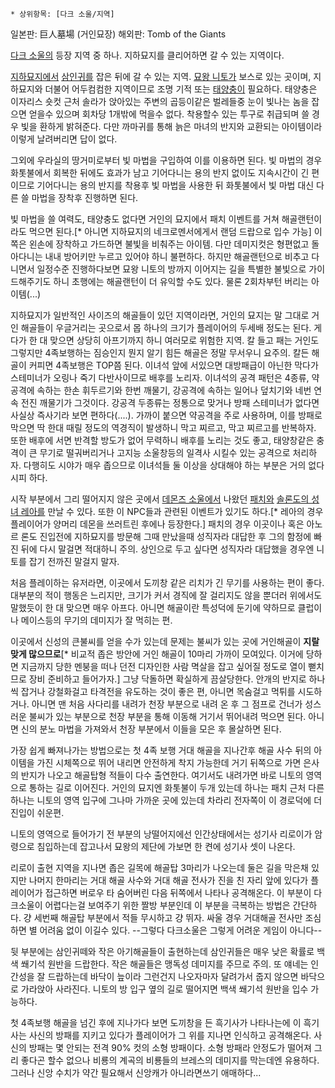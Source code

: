  * 상위항목: [다크 소울/지역]

일본판: 巨人墓場 (거인묘장)
해외판: Tomb of the Giants

[[다크 소울]]의 등장 지역 중 하나. 지하묘지를 클리어하면 갈 수 있는 지역이다.

[[지하묘지]]에서 [[삼인귀]]를 잡은 뒤에 갈 수 있는 지역. [[묘왕 니토]]가 보스로 있는 곳이며, 지하묘지와 더불어 어두컴컴한 지역이므로 조명 기적 또는 [[태양충]]이 필요하다. 태양충은 이자리스 숏컷 근처 솔라가 앉아있는 주변의 곱등이같은 벌레들중 눈이 빛나는 놈을 잡으면 얻을수 있으며 회차당 1개밖에 먹을수 없다. 착용할수 있는 투구로 취급되며 쓸 경우 빛을 환하게 밝혀준다. 다만 까마귀를 통해 늙은 마녀의 반지와 교환되는 아이템이라 이렇게 날려버리면 답이 없다. 

그외에 우라실의 땅거미로부터 빛 마법을 구입하여 이를 이용하면 된다. 빛 마법의 경우 화톳불에서 회복한 뒤에도 효과가 남고 기어다니는 용의 반지 없이도 지속시간이 긴 편이므로 기어다니는 용의 반지를 착용후 빛 마법을 사용한 뒤 화톳불에서 빛 마법 대신 다른 쓸 마법을 장착후 진행하면 된다.

빛 마법을 쓸 여력도, 태양충도 없다면 거인의 묘지에서 패치 이벤트를 거쳐 해골랜턴이라도 먹으면 된다.[* 아니면 지하묘지의 네크로멘서에게서 랜덤 드랍으로 입수 가능] 이쪽은 왼손에 장착하고 가드하면 불빛을 비춰주는 아이템. 다만 데미지컷은 형편없고 돌아다니는 내내 방어키만 누르고 있어야 하니 불편하다. 하지만 해골랜턴으로 비추고 다니면서 일정수준 진행하다보면 묘왕 니토의 방까지 이어지는 길을 특별한 불빛으로 가이드해주기도 하니 초행에는 해골랜턴이 더 유익할 수도 있다. 물론 2회차부턴 버리는 아이템(...)

지하묘지가 일반적인 사이즈의 해골들이 있던 지역이라면, 거인의 묘지는 말 그대로 거인 해골들이 우글거리는 곳으로서 몹 하나의 크기가 플레이어의 두세배 정도는 된다. 게다가 한 대 맞으면 상당히 아프기까지 하니 여러모로 위험한 지역. 칼 들고 패는 거인도 그렇지만 4족보행하는 짐승인지 뭔지 알기 힘든 해골은 정말 무서우니 요주의. 칼든 해골이 커피면 4족보행은 TOP쯤 된다. 이녀석 앞에 서있으면 대방패급이 아닌한 막다가 스테미너가 오링나 죽기 다반사이므로 배후를 노리자. 이녀석의 공격 패턴은 4종류, 약공격에 속하는 한손 휘두르기와 한번 깨물기, 강공격에 속하는 일어나 덮치기와 네번 연속 전진 깨물기가 그것이다. 강공격 두종류는 정통으로 맞거나 방패 스테미너가 없다면 사실상 즉사기라 보면 편하다(....). 가까이 붙으면 약공격을 주로 사용하며, 이를 방패로 막으면 딱 한대 때릴 정도의 역경직이 발생하니 막고 찌르고, 막고 찌르고를 반복하자. 또한 배후에 서면 반격할 방도가 없어 무력하니 배후를 노리는 것도 좋고, 태양창같은 충격이 큰 무기로 떨궈버리거나 고지능 소울창등의 일격사 시킬수 있는 공격으로 처리하자. 다행히도 시야가 매우 좁으므로 이녀석들 둘 이상을 상대해야 하는 부분은 거의 없다시피 하다.

시작 부분에서 그리 떨어지지 않은 곳에서 [[데몬즈 소울]]에서 나왔던 [[패치]]와 [[솔론도의 성녀 레아]]를 만날 수 있다. 또한 이 NPC들과 관련된 이벤트가 있기도 하다.[* 레아의 경우 플레이어가 양머리 데몬을 쓰러트린 후에나 등장한다.] 패치의 경우 이곳이나 혹은 아노르 론도 진입전에 지하묘지를 방문해 그때 만났을때 성직자라 대답한 후 그의 함정에 빠진 뒤에 다시 말걸면 적대하니 주의. 상인으로 두고 싶다면 성직자라 대답했을 경우엔 니토를 잡기 전까진 말걸지 말자.

처음 플레이하는 유저라면, 이곳에서 도끼창 같은 리치가 긴 무기를 사용하는 편이 좋다. 대부분의 적이 행동은 느리지만, 크기가 커서 경직에 잘 걸리지도 않을 뿐더러 위에서도 말했듯이 한 대 맞으면 매우 아프다. 아니면 해골이란 특성덕에 둔기에 약하므로 클럽이나 메이스등의 무기의 데미지가 잘 먹히는 편.

이곳에서 신성의 큰불씨를 얻을 수가 있는데 문제는 불씨가 있는 곳에 거인해골이 '''지랄맞게 많으므로'''[* 비교적 좁은 방안에 거인 해골이 10마리 가까이 모여있다. 이거에 당하면 지금까지 당한 멘붕을 떠나 던전 디자인한 사람 멱살을 잡고 싶어질 정도로 열이 뻗치므로 장비 준비하고 들어가자.] 그냥 닥돌하면 확실하게 끔살당한다. 안개의 반지로 하나씩 잡거나 강철화걸고 타격전을 유도하는 것이 좋은 편, 아니면 목숨걸고 먹튀를 시도하거나. 아니면 맨 처음 사다리를 내려가 천장 부분으로 내려 온 후 그 점프로 건너가 성스러운 불씨가 있는 부분으로 천장 부분을 통해 이동해 거기서 뛰어내려 먹으면 된다. 아니면 신의 분노 마법을 가져와서 천장 부분에서 이들을 모은 후 몰살하면 된다.

가장 쉽게 빠져나가는 방법으로는 첫 4족 보행 거대 해골을 지나간후 해골 사수 뒤의 아이템을 가진 시체쪽으로 뛰어 내리면 안전하게 착지 가능한데 거기 뒤쪽으로 가면 은사의 반지가 나오고 해골탑형 적들이 다수 출연한다. 여기서도 내려가면 바로 니토의 영역으로 통하는 길로 이어진다. 거인의 묘지엔 화톳불이 두개 있는데 하나는 패치 근처 다른 하나는 니토의 영역 입구에 그나마 가까운 곳에 있는데 차라리 전자쪽이 이 경로덕에 더 진입이 쉬운편.

니토의 영역으로 들어가기 전 부분의 낭떨어지에선 인간상태에서는 성기사 리로이가 암령으로 침입하는데 잡고나서 묘왕의 제단에 가보면 한 켠에 성기사 셋이 나온다.

리로이 출현 지역을 지나면 좁은 길목에 해골탑 3마리가 나오는데 둘은 길을 막은채 있지만 나머지 한마리는 거대 해골 사수와 거대 해골 전사가 진을 친 자리 앞에 있다가 플레이어가 접근하면 버로우 타 숨어버린 다음 뒤쪽에서 나타나 공격해온다. 이 부분이 다크소울이 어렵다는걸 보여주기 위한 짤방 부분인데 이 부분을 극복하는 방법은 간단하다. 걍 세번째 해골탑 부분에서 적들 무시하고 걍 뛰자. 싸울 경우 거대해골 전사만 조심하면 별 어려움 없이 이길수 있다. --그렇다 다크소울은 그렇게 어려운 게임이 아니다--

뒷 부분에는 삼인귀떼와 작은 아기해골들이 출현하는데 삼인귀들은 매우 낮은 확률로 백색 쐐기석 원반을 드랍한다. 작은 해골들은 맹독성 데미지를 주므로 주의. 또 얘네는 인간성을 잘 드랍하는데 바닥이 늪이라 그런건지 나오자마자 달려가서 줍지 않으면 바닥으로 가라앉아 사라진다. 니토의 방 입구 옆의 길로 떨어지면 백색 쐐기석 원반을 입수 가능하다.

첫 4족보행 해골을 넘긴 후에 지나가다 보면 도끼창을 든 흑기사가 나타나는에 이 흑기사는 사신의 방패를 지키고 있다가 플레이어가 그 위를 지나면 인식하고 공격해온다. 사신의 방패는 몇 안되는 전격 90% 컷의 소형 방패이다. 소형 방패라 안정도가 떨어져 그리 좋다곤 할수 없으나 비룡의 계곡의 비룡들의 브레스의 데미지를 막는데엔 유용하다. 그러나 신앙 수치가 약간 필요해서 신앙캐가 아니라면쓰기 애매하다... 
